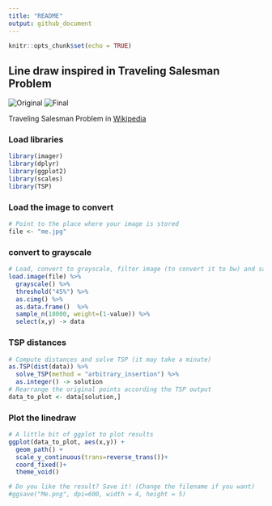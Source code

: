 ```yaml
---
title: "README"
output: github_document
---
```


```r
knitr::opts_chunk$set(echo = TRUE)
```

## Line draw inspired in Traveling Salesman Problem

![Original](me.jpeg) ![Final](Me.png)

Traveling Salesman Problem in [Wikipedia](https://en.wikipedia.org/wiki/Travelling_salesman_problem)

### Load libraries
```r
library(imager)
library(dplyr)
library(ggplot2)
library(scales)
library(TSP)
```

### Load the image to convert

```r
# Point to the place where your image is stored
file <- "me.jpg"
```

### convert to grayscale
```r
# Load, convert to grayscale, filter image (to convert it to bw) and sample
load.image(file) %>% 
  grayscale() %>%
  threshold("45%") %>% 
  as.cimg() %>% 
  as.data.frame()  %>% 
  sample_n(18000, weight=(1-value)) %>% 
  select(x,y) -> data
```

### TSP distances 
```r
# Compute distances and solve TSP (it may take a minute)
as.TSP(dist(data)) %>% 
  solve_TSP(method = "arbitrary_insertion") %>% 
  as.integer() -> solution
# Rearrange the original points according the TSP output
data_to_plot <- data[solution,]
```

### Plot the linedraw
```r
# A little bit of ggplot to plot results
ggplot(data_to_plot, aes(x,y)) +
  geom_path() +
  scale_y_continuous(trans=reverse_trans())+
  coord_fixed()+
  theme_void()

# Do you like the result? Save it! (Change the filename if you want)
#ggsave("Me.png", dpi=600, width = 4, height = 5)
```


